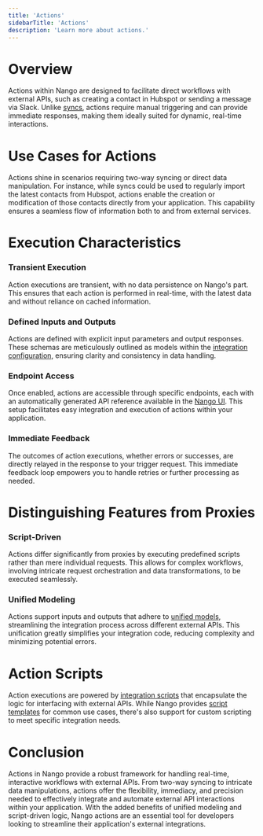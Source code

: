 ```yaml
---
title: 'Actions'
sidebarTitle: 'Actions'
description: 'Learn more about actions.'
---
```


# Overview

Actions within Nango are designed to facilitate direct workflows with external APIs, such as creating a contact in Hubspot or sending a message via Slack. Unlike [syncs](/understand/concepts/syncs), actions require manual triggering and can provide immediate responses, making them ideally suited for dynamic, real-time interactions.

# Use Cases for Actions
Actions shine in scenarios requiring two-way syncing or direct data manipulation. For instance, while syncs could be used to regularly import the latest contacts from Hubspot, actions enable the creation or modification of those contacts directly from your application. This capability ensures a seamless flow of information both to and from external services.

# Execution Characteristics

### Transient Execution

Action executions are transient, with no data persistence on Nango's part. This ensures that each action is performed in real-time, with the latest data and without reliance on cached information.

### Defined Inputs and Outputs 

Actions are defined with explicit input parameters and output responses. These schemas are meticulously outlined as models within the [integration configuration](/understand/concepts/integration-configuration), ensuring clarity and consistency in data handling.

### Endpoint Access 
Once enabled, actions are accessible through specific endpoints, each with an automatically generated API reference available in the [Nango UI](/understand/concepts/ui). This setup facilitates easy integration and execution of actions within your application.

### Immediate Feedback

The outcomes of action executions, whether errors or successes, are directly relayed in the response to your trigger request. This immediate feedback loop empowers you to handle retries or further processing as needed.

# Distinguishing Features from Proxies

### Script-Driven 

Actions differ significantly from proxies by executing predefined scripts rather than mere individual requests. This allows for complex workflows, involving intricate request orchestration and data transformations, to be executed seamlessly.

### Unified Modeling

Actions support inputs and outputs that adhere to [unified models](/understand/concepts/api-unification), streamlining the integration process across different external APIs. This unification greatly simplifies your integration code, reducing complexity and minimizing potential errors.

# Action Scripts
Action executions are powered by [integration scripts](/understand/concepts/scripts) that encapsulate the logic for interfacing with external APIs. While Nango provides [script templates](understand/concepts/templates) for common use cases, there's also support for custom scripting to meet specific integration needs.

# Conclusion
Actions in Nango provide a robust framework for handling real-time, interactive workflows with external APIs. From two-way syncing to intricate data manipulations, actions offer the flexibility, immediacy, and precision needed to effectively integrate and automate external API interactions within your application. With the added benefits of unified modeling and script-driven logic, Nango actions are an essential tool for developers looking to streamline their application's external integrations.




